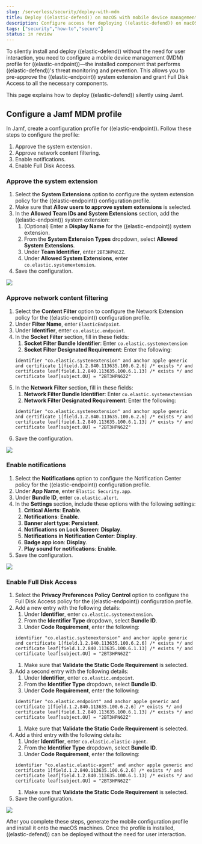 ```yaml
---
slug: /serverless/security/deploy-with-mdm
title: Deploy ((elastic-defend)) on macOS with mobile device management
description: Configure access for deploying ((elastic-defend)) on macOS with mobile device management.
tags: ["security","how-to","secure"]
status: in review
---
```


<DocBadge template="technical preview" />
<div id="deploy-elastic-endpoint-mdm"></div>

To silently install and deploy ((elastic-defend)) without the need for user interaction, you need to configure a mobile device management (MDM) profile for ((elastic-endpoint))—the installed component that performs ((elastic-defend))'s threat monitoring and prevention. This allows you to pre-approve the ((elastic-endpoint)) system extension and grant Full Disk Access to all the necessary components.

This page explains how to deploy ((elastic-defend)) silently using Jamf.

## Configure a Jamf MDM profile

In Jamf, create a configuration profile for ((elastic-endpoint)). Follow these steps to configure the profile:

1. <DocLink slug="/serverless/security/deploy-with-mdm" section="approve-the-system-extension">Approve the system extension</DocLink>.
1. <DocLink slug="/serverless/security/deploy-with-mdm" section="approve-network-content-filtering">Approve network content filtering</DocLink>.
1. <DocLink slug="/serverless/security/deploy-with-mdm" section="enable-notifications">Enable notifications</DocLink>.
1. <DocLink slug="/serverless/security/deploy-with-mdm" section="enable-full-disk-access">Enable Full Disk Access</DocLink>.

### Approve the system extension

1. Select the **System Extensions** option to configure the system extension policy for the ((elastic-endpoint)) configuration profile. 
1. Make sure that **Allow users to approve system extensions** is selected. 
1. In the **Allowed Team IDs and System Extensions** section, add the ((elastic-endpoint)) system extension:
    1. (Optional) Enter a **Display Name** for the ((elastic-endpoint)) system extension.
    1. From the **System Extension Types** dropdown, select **Allowed System Extensions**.
    1. Under **Team Identifier**, enter `2BT3HPN62Z`.
    1. Under **Allowed System Extensions**, enter `co.elastic.systemextension`.
1. Save the configuration.

![](../images/deploy-with-mdm/system-extension-jamf.png)

### Approve network content filtering

1. Select the **Content Filter** option to configure the Network Extension policy for the ((elastic-endpoint)) configuration profile.
1. Under **Filter Name**, enter `ElasticEndpoint`.
1. Under **Identifier**, enter `co.elastic.endpoint`.
1. In the **Socket Filter** section, fill in these fields:
    1. **Socket Filter Bundle Identifier**: Enter `co.elastic.systemextension`
    1. **Socket Filter Designated Requirement**: Enter the following:
    ```
    identifier "co.elastic.systemextension" and anchor apple generic and certificate 1[field.1.2.840.113635.100.6.2.6] /* exists */ and certificate leaf[field.1.2.840.113635.100.6.1.13] /* exists */ and certificate leaf[subject.OU] = "2BT3HPN62Z"
    ```
1. In the **Network Filter** section, fill in these fields:
    1. **Network Filter Bundle Identifier**: Enter `co.elastic.systemextension`
    1. **Network Filter Designated Requirement**: Enter the following:
    ```
    identifier "co.elastic.systemextension" and anchor apple generic and certificate 1[field.1.2.840.113635.100.6.2.6] /* exists */ and certificate leaf[field.1.2.840.113635.100.6.1.13] /* exists */ and certificate leaf[subject.OU] = "2BT3HPN62Z"
    ```
1. Save the configuration.

![](../images/deploy-with-mdm/content-filtering-jamf.png)

### Enable notifications

1. Select the **Notifications** option to configure the Notification Center policy for the ((elastic-endpoint)) configuration profile. 
1. Under **App Name**, enter `Elastic Security.app`.
1. Under **Bundle ID**, enter `co.elastic.alert`.
1. In the **Settings** section, include these options with the following settings:
    1. **Critical Alerts**: **Enable**.
    1. **Notifications**: **Enable**.
    1. **Banner alert type**: **Persistent**.
    1. **Notifications on Lock Screen**: **Display**.
    1. **Notifications in Notification Center**: **Display**.
    1. **Badge app icon**: **Display**.
    1. **Play sound for notifications**: **Enable**.
1. Save the configuration.

![](../images/deploy-with-mdm/notifications-jamf.png)

### Enable Full Disk Access

1. Select the **Privacy Preferences Policy Control** option to configure the Full Disk Access policy for the ((elastic-endpoint)) configuration profile.
1. Add a new entry with the following details:
    1. Under **Identifier**, enter `co.elastic.systemextension`.
    1. From the **Identifier Type** dropdown, select **Bundle ID**.
    1. Under **Code Requirement**, enter the following:
    ```
    identifier "co.elastic.systemextension" and anchor apple generic and certificate 1[field.1.2.840.113635.100.6.2.6] /* exists */ and certificate leaf[field.1.2.840.113635.100.6.1.13] /* exists */ and certificate leaf[subject.OU] = "2BT3HPN62Z"
    ```
    1. Make sure that **Validate the Static Code Requirement** is selected.
1. Add a second entry with the following details:
    1. Under **Identifier**, enter `co.elastic.endpoint`.
    1. From the **Identifier Type** dropdown, select **Bundle ID**.
    1. Under **Code Requirement**, enter the following:
    ```
    identifier "co.elastic.endpoint" and anchor apple generic and certificate 1[field.1.2.840.113635.100.6.2.6] /* exists */ and certificate leaf[field.1.2.840.113635.100.6.1.13] /* exists */ and certificate leaf[subject.OU] = "2BT3HPN62Z"
    ```
    1. Make sure that **Validate the Static Code Requirement** is selected.
1. Add a third entry with the following details:
    1. Under **Identifier**,  enter `co.elastic.elastic-agent`.
    1. From the **Identifier Type** dropdown, select **Bundle ID**.
    1. Under **Code Requirement**, enter the following:
    ```
    identifier "co.elastic.elastic-agent" and anchor apple generic and certificate 1[field.1.2.840.113635.100.6.2.6] /* exists */ and certificate leaf[field.1.2.840.113635.100.6.1.13] /* exists */ and certificate leaf[subject.OU] = "2BT3HPN62Z"
    ```
    1. Make sure that **Validate the Static Code Requirement** is selected.
1. Save the configuration.

![](../images/deploy-with-mdm/fda-jamf.png)

After you complete these steps, generate the mobile configuration profile and install it onto the macOS machines. Once the profile is installed, ((elastic-defend)) can be deployed without the need for user interaction.
